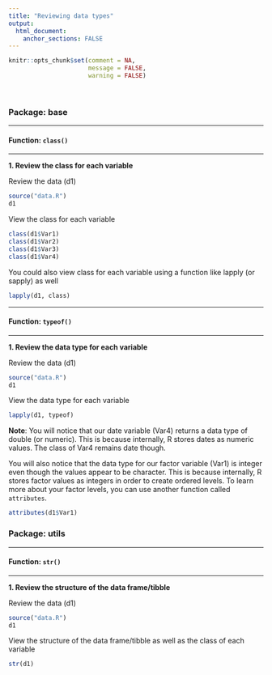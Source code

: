 ```yaml
---
title: "Reviewing data types"
output: 
  html_document:
    anchor_sections: FALSE
---
```


```r
knitr::opts_chunk$set(comment = NA,
                      message = FALSE,
                      warning = FALSE)
```

<br>

### Package: base

---

#### Function: `class()`

---

**1\. Review the class for each variable**

Review the data (d1)

```r

source("data.R")
d1

```

View the class for each variable

```r

class(d1$Var1)
class(d1$Var2)
class(d1$Var3)
class(d1$Var4)

```

You could also view class for each variable using a function like lapply (or sapply) as well

```r

lapply(d1, class)

```

---

#### Function: `typeof()`

---

**1\. Review the data type for each variable**

Review the data (d1)

```r

source("data.R")
d1

```

View the data type for each variable


```r

lapply(d1, typeof)

```

**Note**: You will notice that our date variable (Var4) returns a data type of double (or numeric). This is because internally, R stores dates as numeric values. The class of Var4 remains date though.

You will also notice that the data type for our factor variable (Var1) is integer even though the values appear to be character. This is because internally, R stores factor values as integers in order to create ordered levels. To learn more about your factor levels, you can use another function called `attributes`.

```r

attributes(d1$Var1)

```


### Package: utils

---

#### Function: `str()`

---

**1\. Review the structure of the data frame/tibble**

Review the data (d1)

```r

source("data.R")
d1

```

View the structure of the data frame/tibble as well as the class of each variable

```r

str(d1)

```
